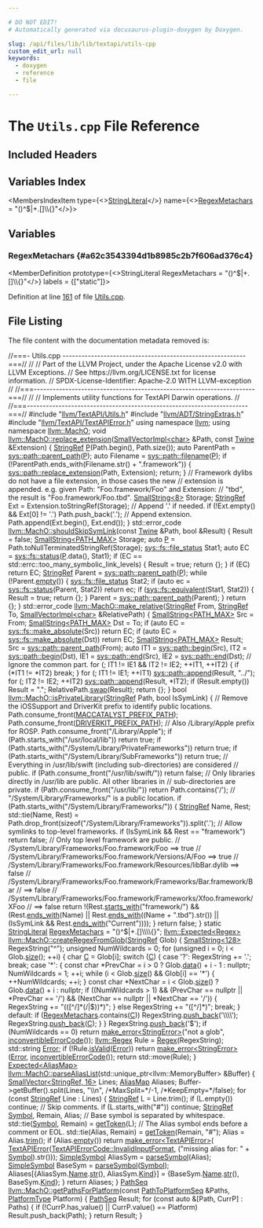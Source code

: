 ```yaml
---

# DO NOT EDIT!
# Automatically generated via docusaurus-plugin-doxygen by Doxygen.

slug: /api/files/lib/lib/textapi/utils-cpp
custom_edit_url: null
keywords:
  - doxygen
  - reference
  - file

---
```





# The `Utils.cpp` File Reference

<DoxygenPage pluginConfig={pluginConfig}>



## Included Headers

<IncludesList>
<IncludesListItem
  filePath="llvm/TextAPI/Utils.h"
  permalink="/docs/api/files/include/include/llvm/include/llvm/textapi/utils-h"
  isLocal="true" />
<IncludesListItem
  filePath="llvm/ADT/StringExtras.h"
  permalink="/docs/api/files/include/include/llvm/include/llvm/adt/stringextras-h"
  isLocal="true" />
<IncludesListItem
  filePath="llvm/TextAPI/TextAPIError.h"
  permalink="/docs/api/files/include/include/llvm/include/llvm/textapi/textapierror-h"
  isLocal="true" />
</IncludesList>

## Variables Index

<MembersIndex>

<MembersIndexItem
  type={<><a href="/docs/api/classes/llvm/stringliteral">StringLiteral</a></>}
  name={<><a href="#a62c3543394d1b8985c2b7f606ad376c4">RegexMetachars</a> = &quot;()^$|+.&#91;&#93;\\\\&#123;&#125;&quot;</>}>
</MembersIndexItem>

</MembersIndex>


<SectionDefinition>

## Variables

### RegexMetachars {#a62c3543394d1b8985c2b7f606ad376c4}

<MemberDefinition
  prototype={<>StringLiteral RegexMetachars = &quot;()^$|+.&#91;&#93;\\\\&#123;&#125;&quot;</>}
  labels = {["static"]}>

Definition at line <a href="#l00161">161</a> of file <a href="/docs/api/files/lib/lib/textapi/utils-cpp">Utils.cpp</a>.
</MemberDefinition>

</SectionDefinition>

## File Listing

The file content with the documentation metadata removed is:

<ProgramListing>

<Link id="l00001" /><CodeLine lineNumber="1"><span class="doxyHighlightComment">//===- Utils.cpp ----------------------------------------------------------===//</span></CodeLine>
<Link id="l00002" /><CodeLine lineNumber="2"><span class="doxyHighlightComment">//</span></CodeLine>
<Link id="l00003" /><CodeLine lineNumber="3"><span class="doxyHighlightComment">// Part of the LLVM Project, under the Apache License v2.0 with LLVM Exceptions.</span></CodeLine>
<Link id="l00004" /><CodeLine lineNumber="4"><span class="doxyHighlightComment">// See https://llvm.org/LICENSE.txt for license information.</span></CodeLine>
<Link id="l00005" /><CodeLine lineNumber="5"><span class="doxyHighlightComment">// SPDX-License-Identifier: Apache-2.0 WITH LLVM-exception</span></CodeLine>
<Link id="l00006" /><CodeLine lineNumber="6"><span class="doxyHighlightComment">//</span></CodeLine>
<Link id="l00007" /><CodeLine lineNumber="7"><span class="doxyHighlightComment">//===----------------------------------------------------------------------===//</span></CodeLine>
<Link id="l00008" /><CodeLine lineNumber="8"><span class="doxyHighlightComment">//</span></CodeLine>
<Link id="l00009" /><CodeLine lineNumber="9"><span class="doxyHighlightComment">// Implements utility functions for TextAPI Darwin operations.</span></CodeLine>
<Link id="l00010" /><CodeLine lineNumber="10"><span class="doxyHighlightComment">//</span></CodeLine>
<Link id="l00011" /><CodeLine lineNumber="11"><span class="doxyHighlightComment">//===----------------------------------------------------------------------===//</span></CodeLine>
<Link id="l00012" /><CodeLine lineNumber="12"></CodeLine>
<Link id="l00013" /><CodeLine lineNumber="13"><span class="doxyHighlightPreprocessor">#include &quot;<a href="/docs/api/files/include/include/llvm/include/llvm/textapi/utils-h">llvm/TextAPI/Utils.h</a>&quot;</span></CodeLine>
<Link id="l00014" /><CodeLine lineNumber="14"><span class="doxyHighlightPreprocessor">#include &quot;<a href="/docs/api/files/include/include/llvm/include/llvm/adt/stringextras-h">llvm/ADT/StringExtras.h</a>&quot;</span></CodeLine>
<Link id="l00015" /><CodeLine lineNumber="15"><span class="doxyHighlightPreprocessor">#include &quot;<a href="/docs/api/files/include/include/llvm/include/llvm/textapi/textapierror-h">llvm/TextAPI/TextAPIError.h</a>&quot;</span></CodeLine>
<Link id="l00016" /><CodeLine lineNumber="16"></CodeLine>
<Link id="l00017" /><CodeLine lineNumber="17"><span class="doxyHighlightKeyword">using namespace </span><span class="doxyHighlight"><a href="/docs/api/namespaces/llvm">llvm</a>;</span></CodeLine>
<Link id="l00018" /><CodeLine lineNumber="18"><span class="doxyHighlightKeyword">using namespace </span><span class="doxyHighlight"><a href="/docs/api/namespaces/llvm/macho">llvm::MachO</a>;</span></CodeLine>
<Link id="l00019" /><CodeLine lineNumber="19"></CodeLine>
<Link id="l00020" /><CodeLine lineNumber="20" lineLink="/docs/api/namespaces/llvm/macho/#a4d93ac5ea92a45b0db717c12e522ed68"><span class="doxyHighlightKeywordType">void</span><span class="doxyHighlight"> <a href="/docs/api/namespaces/llvm/macho/#a4d93ac5ea92a45b0db717c12e522ed68">llvm::MachO::replace&#95;extension</a>(<a href="/docs/api/classes/llvm/smallvectorimpl">SmallVectorImpl&lt;char&gt;</a> &amp;Path,</span></CodeLine>
<Link id="l00021" /><CodeLine lineNumber="21"><span class="doxyHighlight">                                    </span><span class="doxyHighlightKeyword">const</span><span class="doxyHighlight"> <a href="/docs/api/classes/llvm/twine">Twine</a> &amp;Extension) &#123;</span></CodeLine>
<Link id="l00022" /><CodeLine lineNumber="22"><span class="doxyHighlight">  <a href="/docs/api/classes/llvm/stringref">StringRef</a> <a href="/docs/api/files/lib/lib/option/option-cpp/#a04665169063c8ca1f2ea96c27fc7c2b2">P</a>(Path.begin(), Path.size());</span></CodeLine>
<Link id="l00023" /><CodeLine lineNumber="23"><span class="doxyHighlight">  </span><span class="doxyHighlightKeyword">auto</span><span class="doxyHighlight"> ParentPath = <a href="/docs/api/namespaces/llvm/sys/path/#a5326427c87607b2364a1fcdf13fa0eea">sys::path::parent&#95;path</a>(<a href="/docs/api/files/lib/lib/option/option-cpp/#a04665169063c8ca1f2ea96c27fc7c2b2">P</a>);</span></CodeLine>
<Link id="l00024" /><CodeLine lineNumber="24"><span class="doxyHighlight">  </span><span class="doxyHighlightKeyword">auto</span><span class="doxyHighlight"> Filename = <a href="/docs/api/namespaces/llvm/sys/path/#aa56d25bb5127dd7a5831c25764f76cbe">sys::path::filename</a>(<a href="/docs/api/files/lib/lib/option/option-cpp/#a04665169063c8ca1f2ea96c27fc7c2b2">P</a>);</span></CodeLine>
<Link id="l00025" /><CodeLine lineNumber="25"></CodeLine>
<Link id="l00026" /><CodeLine lineNumber="26"><span class="doxyHighlight">  </span><span class="doxyHighlightKeywordFlow">if</span><span class="doxyHighlight"> (!ParentPath.ends&#95;with(Filename.str() + </span><span class="doxyHighlightStringLiteral">&quot;.framework&quot;</span><span class="doxyHighlight">)) &#123;</span></CodeLine>
<Link id="l00027" /><CodeLine lineNumber="27"><span class="doxyHighlight">    <a href="/docs/api/namespaces/llvm/sys/path/#a1feb0e6007474c599ccfed65dad667c0">sys::path::replace&#95;extension</a>(Path, Extension);</span></CodeLine>
<Link id="l00028" /><CodeLine lineNumber="28"><span class="doxyHighlight">    </span><span class="doxyHighlightKeywordFlow">return</span><span class="doxyHighlight">;</span></CodeLine>
<Link id="l00029" /><CodeLine lineNumber="29"><span class="doxyHighlight">  &#125;</span></CodeLine>
<Link id="l00030" /><CodeLine lineNumber="30"><span class="doxyHighlight">  </span><span class="doxyHighlightComment">// Framework dylibs do not have a file extension, in those cases the new</span></CodeLine>
<Link id="l00031" /><CodeLine lineNumber="31"><span class="doxyHighlight">  </span><span class="doxyHighlightComment">// extension is appended. e.g. given Path: &quot;Foo.framework/Foo&quot; and Extension:</span></CodeLine>
<Link id="l00032" /><CodeLine lineNumber="32"><span class="doxyHighlight">  </span><span class="doxyHighlightComment">// &quot;tbd&quot;, the result is &quot;Foo.framework/Foo.tbd&quot;.</span></CodeLine>
<Link id="l00033" /><CodeLine lineNumber="33"><span class="doxyHighlight">  <a href="/docs/api/classes/llvm/smallstring">SmallString&lt;8&gt;</a> Storage;</span></CodeLine>
<Link id="l00034" /><CodeLine lineNumber="34"><span class="doxyHighlight">  <a href="/docs/api/classes/llvm/stringref">StringRef</a> Ext = Extension.toStringRef(Storage);</span></CodeLine>
<Link id="l00035" /><CodeLine lineNumber="35"></CodeLine>
<Link id="l00036" /><CodeLine lineNumber="36"><span class="doxyHighlight">  </span><span class="doxyHighlightComment">// Append &#39;.&#39; if needed.</span></CodeLine>
<Link id="l00037" /><CodeLine lineNumber="37"><span class="doxyHighlight">  </span><span class="doxyHighlightKeywordFlow">if</span><span class="doxyHighlight"> (!Ext.empty() &amp;&amp; Ext&#91;0&#93; != </span><span class="doxyHighlightCharLiteral">&#39;.&#39;</span><span class="doxyHighlight">)</span></CodeLine>
<Link id="l00038" /><CodeLine lineNumber="38"><span class="doxyHighlight">    Path.push&#95;back(</span><span class="doxyHighlightCharLiteral">&#39;.&#39;</span><span class="doxyHighlight">);</span></CodeLine>
<Link id="l00039" /><CodeLine lineNumber="39"></CodeLine>
<Link id="l00040" /><CodeLine lineNumber="40"><span class="doxyHighlight">  </span><span class="doxyHighlightComment">// Append extension.</span></CodeLine>
<Link id="l00041" /><CodeLine lineNumber="41"><span class="doxyHighlight">  Path.append(Ext.begin(), Ext.end());</span></CodeLine>
<Link id="l00042" /><CodeLine lineNumber="42"><span class="doxyHighlight">&#125;</span></CodeLine>
<Link id="l00043" /><CodeLine lineNumber="43"></CodeLine>
<Link id="l00044" /><CodeLine lineNumber="44" lineLink="/docs/api/namespaces/llvm/macho/#ace7305e89af1fe5485e070f9b0187805"><span class="doxyHighlight">std::error&#95;code <a href="/docs/api/namespaces/llvm/macho/#ace7305e89af1fe5485e070f9b0187805">llvm::MachO::shouldSkipSymLink</a>(</span><span class="doxyHighlightKeyword">const</span><span class="doxyHighlight"> <a href="/docs/api/classes/llvm/twine">Twine</a> &amp;Path,</span></CodeLine>
<Link id="l00045" /><CodeLine lineNumber="45"><span class="doxyHighlight">                                               </span><span class="doxyHighlightKeywordType">bool</span><span class="doxyHighlight"> &amp;Result) &#123;</span></CodeLine>
<Link id="l00046" /><CodeLine lineNumber="46"><span class="doxyHighlight">  Result = </span><span class="doxyHighlightKeyword">false</span><span class="doxyHighlight">;</span></CodeLine>
<Link id="l00047" /><CodeLine lineNumber="47"><span class="doxyHighlight">  <a href="/docs/api/classes/llvm/smallstring">SmallString&lt;PATH&#95;MAX&gt;</a> Storage;</span></CodeLine>
<Link id="l00048" /><CodeLine lineNumber="48"><span class="doxyHighlight">  </span><span class="doxyHighlightKeyword">auto</span><span class="doxyHighlight"> <a href="/docs/api/files/lib/lib/option/option-cpp/#a04665169063c8ca1f2ea96c27fc7c2b2">P</a> = Path.toNullTerminatedStringRef(Storage);</span></CodeLine>
<Link id="l00049" /><CodeLine lineNumber="49"><span class="doxyHighlight">  <a href="/docs/api/classes/llvm/sys/fs/file-status">sys::fs::file&#95;status</a> Stat1;</span></CodeLine>
<Link id="l00050" /><CodeLine lineNumber="50"><span class="doxyHighlight">  </span><span class="doxyHighlightKeyword">auto</span><span class="doxyHighlight"> EC = <a href="/docs/api/namespaces/llvm/sys/fs/#a5f126cc7b64d31cd709215b48656d83d">sys::fs::status</a>(<a href="/docs/api/files/lib/lib/option/option-cpp/#a04665169063c8ca1f2ea96c27fc7c2b2">P</a>.data(), Stat1);</span></CodeLine>
<Link id="l00051" /><CodeLine lineNumber="51"><span class="doxyHighlight">  </span><span class="doxyHighlightKeywordFlow">if</span><span class="doxyHighlight"> (EC == std::errc::too&#95;many&#95;symbolic&#95;link&#95;levels) &#123;</span></CodeLine>
<Link id="l00052" /><CodeLine lineNumber="52"><span class="doxyHighlight">    Result = </span><span class="doxyHighlightKeyword">true</span><span class="doxyHighlight">;</span></CodeLine>
<Link id="l00053" /><CodeLine lineNumber="53"><span class="doxyHighlight">    </span><span class="doxyHighlightKeywordFlow">return</span><span class="doxyHighlight"> &#123;&#125;;</span></CodeLine>
<Link id="l00054" /><CodeLine lineNumber="54"><span class="doxyHighlight">  &#125;</span></CodeLine>
<Link id="l00055" /><CodeLine lineNumber="55"></CodeLine>
<Link id="l00056" /><CodeLine lineNumber="56"><span class="doxyHighlight">  </span><span class="doxyHighlightKeywordFlow">if</span><span class="doxyHighlight"> (EC)</span></CodeLine>
<Link id="l00057" /><CodeLine lineNumber="57"><span class="doxyHighlight">    </span><span class="doxyHighlightKeywordFlow">return</span><span class="doxyHighlight"> EC;</span></CodeLine>
<Link id="l00058" /><CodeLine lineNumber="58"></CodeLine>
<Link id="l00059" /><CodeLine lineNumber="59"><span class="doxyHighlight">  <a href="/docs/api/classes/llvm/stringref">StringRef</a> Parent = <a href="/docs/api/namespaces/llvm/sys/path/#a5326427c87607b2364a1fcdf13fa0eea">sys::path::parent&#95;path</a>(<a href="/docs/api/files/lib/lib/option/option-cpp/#a04665169063c8ca1f2ea96c27fc7c2b2">P</a>);</span></CodeLine>
<Link id="l00060" /><CodeLine lineNumber="60"><span class="doxyHighlight">  </span><span class="doxyHighlightKeywordFlow">while</span><span class="doxyHighlight"> (!Parent.<a href="/docs/api/classes/llvm/stringref/#a2dc80c585ad5882da8cae7b5968f7e74">empty</a>()) &#123;</span></CodeLine>
<Link id="l00061" /><CodeLine lineNumber="61"><span class="doxyHighlight">    <a href="/docs/api/classes/llvm/sys/fs/file-status">sys::fs::file&#95;status</a> Stat2;</span></CodeLine>
<Link id="l00062" /><CodeLine lineNumber="62"><span class="doxyHighlight">    </span><span class="doxyHighlightKeywordFlow">if</span><span class="doxyHighlight"> (</span><span class="doxyHighlightKeyword">auto</span><span class="doxyHighlight"> ec = <a href="/docs/api/namespaces/llvm/sys/fs/#a5f126cc7b64d31cd709215b48656d83d">sys::fs::status</a>(Parent, Stat2))</span></CodeLine>
<Link id="l00063" /><CodeLine lineNumber="63"><span class="doxyHighlight">      </span><span class="doxyHighlightKeywordFlow">return</span><span class="doxyHighlight"> ec;</span></CodeLine>
<Link id="l00064" /><CodeLine lineNumber="64"></CodeLine>
<Link id="l00065" /><CodeLine lineNumber="65"><span class="doxyHighlight">    </span><span class="doxyHighlightKeywordFlow">if</span><span class="doxyHighlight"> (<a href="/docs/api/namespaces/llvm/sys/fs/#a142386357a8879fc0b5041dc2e275bf5">sys::fs::equivalent</a>(Stat1, Stat2)) &#123;</span></CodeLine>
<Link id="l00066" /><CodeLine lineNumber="66"><span class="doxyHighlight">      Result = </span><span class="doxyHighlightKeyword">true</span><span class="doxyHighlight">;</span></CodeLine>
<Link id="l00067" /><CodeLine lineNumber="67"><span class="doxyHighlight">      </span><span class="doxyHighlightKeywordFlow">return</span><span class="doxyHighlight"> &#123;&#125;;</span></CodeLine>
<Link id="l00068" /><CodeLine lineNumber="68"><span class="doxyHighlight">    &#125;</span></CodeLine>
<Link id="l00069" /><CodeLine lineNumber="69"></CodeLine>
<Link id="l00070" /><CodeLine lineNumber="70"><span class="doxyHighlight">    Parent = <a href="/docs/api/namespaces/llvm/sys/path/#a5326427c87607b2364a1fcdf13fa0eea">sys::path::parent&#95;path</a>(Parent);</span></CodeLine>
<Link id="l00071" /><CodeLine lineNumber="71"><span class="doxyHighlight">  &#125;</span></CodeLine>
<Link id="l00072" /><CodeLine lineNumber="72"><span class="doxyHighlight">  </span><span class="doxyHighlightKeywordFlow">return</span><span class="doxyHighlight"> &#123;&#125;;</span></CodeLine>
<Link id="l00073" /><CodeLine lineNumber="73"><span class="doxyHighlight">&#125;</span></CodeLine>
<Link id="l00074" /><CodeLine lineNumber="74"></CodeLine>
<Link id="l00075" /><CodeLine lineNumber="75"><span class="doxyHighlight">std::error&#95;code</span></CodeLine>
<Link id="l00076" /><CodeLine lineNumber="76" lineLink="/docs/api/namespaces/llvm/macho/#a3197ec81e63f7894669273704bd132be"><span class="doxyHighlight"><a href="/docs/api/namespaces/llvm/macho/#a3197ec81e63f7894669273704bd132be">llvm::MachO::make&#95;relative</a>(<a href="/docs/api/classes/llvm/stringref">StringRef</a> From, <a href="/docs/api/classes/llvm/stringref">StringRef</a> To,</span></CodeLine>
<Link id="l00077" /><CodeLine lineNumber="77"><span class="doxyHighlight">                           <a href="/docs/api/classes/llvm/smallvectorimpl">SmallVectorImpl&lt;char&gt;</a> &amp;RelativePath) &#123;</span></CodeLine>
<Link id="l00078" /><CodeLine lineNumber="78"><span class="doxyHighlight">  <a href="/docs/api/classes/llvm/smallstring">SmallString&lt;PATH&#95;MAX&gt;</a> Src = From;</span></CodeLine>
<Link id="l00079" /><CodeLine lineNumber="79"><span class="doxyHighlight">  <a href="/docs/api/classes/llvm/smallstring">SmallString&lt;PATH&#95;MAX&gt;</a> Dst = To;</span></CodeLine>
<Link id="l00080" /><CodeLine lineNumber="80"><span class="doxyHighlight">  </span><span class="doxyHighlightKeywordFlow">if</span><span class="doxyHighlight"> (</span><span class="doxyHighlightKeyword">auto</span><span class="doxyHighlight"> EC = <a href="/docs/api/namespaces/llvm/sys/fs/#a144ec9dcc77027317d16af9fc5fec1c8">sys::fs::make&#95;absolute</a>(Src))</span></CodeLine>
<Link id="l00081" /><CodeLine lineNumber="81"><span class="doxyHighlight">    </span><span class="doxyHighlightKeywordFlow">return</span><span class="doxyHighlight"> EC;</span></CodeLine>
<Link id="l00082" /><CodeLine lineNumber="82"></CodeLine>
<Link id="l00083" /><CodeLine lineNumber="83"><span class="doxyHighlight">  </span><span class="doxyHighlightKeywordFlow">if</span><span class="doxyHighlight"> (</span><span class="doxyHighlightKeyword">auto</span><span class="doxyHighlight"> EC = <a href="/docs/api/namespaces/llvm/sys/fs/#a144ec9dcc77027317d16af9fc5fec1c8">sys::fs::make&#95;absolute</a>(Dst))</span></CodeLine>
<Link id="l00084" /><CodeLine lineNumber="84"><span class="doxyHighlight">    </span><span class="doxyHighlightKeywordFlow">return</span><span class="doxyHighlight"> EC;</span></CodeLine>
<Link id="l00085" /><CodeLine lineNumber="85"></CodeLine>
<Link id="l00086" /><CodeLine lineNumber="86"><span class="doxyHighlight">  <a href="/docs/api/classes/llvm/smallstring">SmallString&lt;PATH&#95;MAX&gt;</a> Result;</span></CodeLine>
<Link id="l00087" /><CodeLine lineNumber="87"><span class="doxyHighlight">  Src = <a href="/docs/api/namespaces/llvm/sys/path/#a5326427c87607b2364a1fcdf13fa0eea">sys::path::parent&#95;path</a>(From);</span></CodeLine>
<Link id="l00088" /><CodeLine lineNumber="88"><span class="doxyHighlight">  </span><span class="doxyHighlightKeyword">auto</span><span class="doxyHighlight"> IT1 = <a href="/docs/api/namespaces/llvm/sys/path/#a2798f80ce7d64ebc7049d1231e675137">sys::path::begin</a>(Src), IT2 = <a href="/docs/api/namespaces/llvm/sys/path/#a2798f80ce7d64ebc7049d1231e675137">sys::path::begin</a>(Dst),</span></CodeLine>
<Link id="l00089" /><CodeLine lineNumber="89"><span class="doxyHighlight">       IE1 = <a href="/docs/api/namespaces/llvm/sys/path/#ae6199e07e1f06cdaf0ad59b959045035">sys::path::end</a>(Src), IE2 = <a href="/docs/api/namespaces/llvm/sys/path/#ae6199e07e1f06cdaf0ad59b959045035">sys::path::end</a>(Dst);</span></CodeLine>
<Link id="l00090" /><CodeLine lineNumber="90"><span class="doxyHighlight">  </span><span class="doxyHighlightComment">// Ignore the common part.</span></CodeLine>
<Link id="l00091" /><CodeLine lineNumber="91"><span class="doxyHighlight">  </span><span class="doxyHighlightKeywordFlow">for</span><span class="doxyHighlight"> (; IT1 != IE1 &amp;&amp; IT2 != IE2; ++IT1, ++IT2) &#123;</span></CodeLine>
<Link id="l00092" /><CodeLine lineNumber="92"><span class="doxyHighlight">    </span><span class="doxyHighlightKeywordFlow">if</span><span class="doxyHighlight"> (&#42;IT1 != &#42;IT2)</span></CodeLine>
<Link id="l00093" /><CodeLine lineNumber="93"><span class="doxyHighlight">      </span><span class="doxyHighlightKeywordFlow">break</span><span class="doxyHighlight">;</span></CodeLine>
<Link id="l00094" /><CodeLine lineNumber="94"><span class="doxyHighlight">  &#125;</span></CodeLine>
<Link id="l00095" /><CodeLine lineNumber="95"></CodeLine>
<Link id="l00096" /><CodeLine lineNumber="96"><span class="doxyHighlight">  </span><span class="doxyHighlightKeywordFlow">for</span><span class="doxyHighlight"> (; IT1 != IE1; ++IT1)</span></CodeLine>
<Link id="l00097" /><CodeLine lineNumber="97"><span class="doxyHighlight">    <a href="/docs/api/namespaces/llvm/sys/path/#acb80894344c78dacf8d5ff8c23be697d">sys::path::append</a>(Result, </span><span class="doxyHighlightStringLiteral">&quot;../&quot;</span><span class="doxyHighlight">);</span></CodeLine>
<Link id="l00098" /><CodeLine lineNumber="98"></CodeLine>
<Link id="l00099" /><CodeLine lineNumber="99"><span class="doxyHighlight">  </span><span class="doxyHighlightKeywordFlow">for</span><span class="doxyHighlight"> (; IT2 != IE2; ++IT2)</span></CodeLine>
<Link id="l00100" /><CodeLine lineNumber="100"><span class="doxyHighlight">    <a href="/docs/api/namespaces/llvm/sys/path/#acb80894344c78dacf8d5ff8c23be697d">sys::path::append</a>(Result, &#42;IT2);</span></CodeLine>
<Link id="l00101" /><CodeLine lineNumber="101"></CodeLine>
<Link id="l00102" /><CodeLine lineNumber="102"><span class="doxyHighlight">  </span><span class="doxyHighlightKeywordFlow">if</span><span class="doxyHighlight"> (Result.empty())</span></CodeLine>
<Link id="l00103" /><CodeLine lineNumber="103"><span class="doxyHighlight">    Result = </span><span class="doxyHighlightStringLiteral">&quot;.&quot;</span><span class="doxyHighlight">;</span></CodeLine>
<Link id="l00104" /><CodeLine lineNumber="104"></CodeLine>
<Link id="l00105" /><CodeLine lineNumber="105"><span class="doxyHighlight">  RelativePath.<a href="/docs/api/classes/llvm/smallvectorimpl/#abd962b7b01f49ce61ea41ee10c49e313">swap</a>(Result);</span></CodeLine>
<Link id="l00106" /><CodeLine lineNumber="106"></CodeLine>
<Link id="l00107" /><CodeLine lineNumber="107"><span class="doxyHighlight">  </span><span class="doxyHighlightKeywordFlow">return</span><span class="doxyHighlight"> &#123;&#125;;</span></CodeLine>
<Link id="l00108" /><CodeLine lineNumber="108"><span class="doxyHighlight">&#125;</span></CodeLine>
<Link id="l00109" /><CodeLine lineNumber="109"></CodeLine>
<Link id="l00110" /><CodeLine lineNumber="110" lineLink="/docs/api/namespaces/llvm/macho/#a628acae0faf51d588a48b94e037f40c9"><span class="doxyHighlightKeywordType">bool</span><span class="doxyHighlight"> <a href="/docs/api/namespaces/llvm/macho/#a628acae0faf51d588a48b94e037f40c9">llvm::MachO::isPrivateLibrary</a>(<a href="/docs/api/classes/llvm/stringref">StringRef</a> Path, </span><span class="doxyHighlightKeywordType">bool</span><span class="doxyHighlight"> IsSymLink) &#123;</span></CodeLine>
<Link id="l00111" /><CodeLine lineNumber="111"><span class="doxyHighlight">  </span><span class="doxyHighlightComment">// Remove the iOSSupport and DriverKit prefix to identify public locations.</span></CodeLine>
<Link id="l00112" /><CodeLine lineNumber="112"><span class="doxyHighlight">  Path.consume&#95;front(<a href="/docs/api/files/include/include/llvm/include/llvm/textapi/utils-h/#acd761b6d239e10d5644b43a0ed355945">MACCATALYST&#95;PREFIX&#95;PATH</a>);</span></CodeLine>
<Link id="l00113" /><CodeLine lineNumber="113"><span class="doxyHighlight">  Path.consume&#95;front(<a href="/docs/api/files/include/include/llvm/include/llvm/textapi/utils-h/#a3601e078947afb4fad94665e49fb8615">DRIVERKIT&#95;PREFIX&#95;PATH</a>);</span></CodeLine>
<Link id="l00114" /><CodeLine lineNumber="114"><span class="doxyHighlight">  </span><span class="doxyHighlightComment">// Also /Library/Apple prefix for ROSP.</span></CodeLine>
<Link id="l00115" /><CodeLine lineNumber="115"><span class="doxyHighlight">  Path.consume&#95;front(</span><span class="doxyHighlightStringLiteral">&quot;/Library/Apple&quot;</span><span class="doxyHighlight">);</span></CodeLine>
<Link id="l00116" /><CodeLine lineNumber="116"></CodeLine>
<Link id="l00117" /><CodeLine lineNumber="117"><span class="doxyHighlight">  </span><span class="doxyHighlightKeywordFlow">if</span><span class="doxyHighlight"> (Path.starts&#95;with(</span><span class="doxyHighlightStringLiteral">&quot;/usr/local/lib&quot;</span><span class="doxyHighlight">))</span></CodeLine>
<Link id="l00118" /><CodeLine lineNumber="118"><span class="doxyHighlight">    </span><span class="doxyHighlightKeywordFlow">return</span><span class="doxyHighlight"> </span><span class="doxyHighlightKeyword">true</span><span class="doxyHighlight">;</span></CodeLine>
<Link id="l00119" /><CodeLine lineNumber="119"></CodeLine>
<Link id="l00120" /><CodeLine lineNumber="120"><span class="doxyHighlight">  </span><span class="doxyHighlightKeywordFlow">if</span><span class="doxyHighlight"> (Path.starts&#95;with(</span><span class="doxyHighlightStringLiteral">&quot;/System/Library/PrivateFrameworks&quot;</span><span class="doxyHighlight">))</span></CodeLine>
<Link id="l00121" /><CodeLine lineNumber="121"><span class="doxyHighlight">    </span><span class="doxyHighlightKeywordFlow">return</span><span class="doxyHighlight"> </span><span class="doxyHighlightKeyword">true</span><span class="doxyHighlight">;</span></CodeLine>
<Link id="l00122" /><CodeLine lineNumber="122"></CodeLine>
<Link id="l00123" /><CodeLine lineNumber="123"><span class="doxyHighlight">  </span><span class="doxyHighlightKeywordFlow">if</span><span class="doxyHighlight"> (Path.starts&#95;with(</span><span class="doxyHighlightStringLiteral">&quot;/System/Library/SubFrameworks&quot;</span><span class="doxyHighlight">))</span></CodeLine>
<Link id="l00124" /><CodeLine lineNumber="124"><span class="doxyHighlight">    </span><span class="doxyHighlightKeywordFlow">return</span><span class="doxyHighlight"> </span><span class="doxyHighlightKeyword">true</span><span class="doxyHighlight">;</span></CodeLine>
<Link id="l00125" /><CodeLine lineNumber="125"></CodeLine>
<Link id="l00126" /><CodeLine lineNumber="126"><span class="doxyHighlight">  </span><span class="doxyHighlightComment">// Everything in /usr/lib/swift (including sub-directories) are considered</span></CodeLine>
<Link id="l00127" /><CodeLine lineNumber="127"><span class="doxyHighlight">  </span><span class="doxyHighlightComment">// public.</span></CodeLine>
<Link id="l00128" /><CodeLine lineNumber="128"><span class="doxyHighlight">  </span><span class="doxyHighlightKeywordFlow">if</span><span class="doxyHighlight"> (Path.consume&#95;front(</span><span class="doxyHighlightStringLiteral">&quot;/usr/lib/swift/&quot;</span><span class="doxyHighlight">))</span></CodeLine>
<Link id="l00129" /><CodeLine lineNumber="129"><span class="doxyHighlight">    </span><span class="doxyHighlightKeywordFlow">return</span><span class="doxyHighlight"> </span><span class="doxyHighlightKeyword">false</span><span class="doxyHighlight">;</span></CodeLine>
<Link id="l00130" /><CodeLine lineNumber="130"></CodeLine>
<Link id="l00131" /><CodeLine lineNumber="131"><span class="doxyHighlight">  </span><span class="doxyHighlightComment">// Only libraries directly in /usr/lib are public. All other libraries in</span></CodeLine>
<Link id="l00132" /><CodeLine lineNumber="132"><span class="doxyHighlight">  </span><span class="doxyHighlightComment">// sub-directories are private.</span></CodeLine>
<Link id="l00133" /><CodeLine lineNumber="133"><span class="doxyHighlight">  </span><span class="doxyHighlightKeywordFlow">if</span><span class="doxyHighlight"> (Path.consume&#95;front(</span><span class="doxyHighlightStringLiteral">&quot;/usr/lib/&quot;</span><span class="doxyHighlight">))</span></CodeLine>
<Link id="l00134" /><CodeLine lineNumber="134"><span class="doxyHighlight">    </span><span class="doxyHighlightKeywordFlow">return</span><span class="doxyHighlight"> Path.contains(</span><span class="doxyHighlightCharLiteral">&#39;/&#39;</span><span class="doxyHighlight">);</span></CodeLine>
<Link id="l00135" /><CodeLine lineNumber="135"></CodeLine>
<Link id="l00136" /><CodeLine lineNumber="136"><span class="doxyHighlight">  </span><span class="doxyHighlightComment">// &quot;/System/Library/Frameworks/&quot; is a public location.</span></CodeLine>
<Link id="l00137" /><CodeLine lineNumber="137"><span class="doxyHighlight">  </span><span class="doxyHighlightKeywordFlow">if</span><span class="doxyHighlight"> (Path.starts&#95;with(</span><span class="doxyHighlightStringLiteral">&quot;/System/Library/Frameworks/&quot;</span><span class="doxyHighlight">)) &#123;</span></CodeLine>
<Link id="l00138" /><CodeLine lineNumber="138"><span class="doxyHighlight">    <a href="/docs/api/classes/llvm/stringref">StringRef</a> Name, Rest;</span></CodeLine>
<Link id="l00139" /><CodeLine lineNumber="139"><span class="doxyHighlight">    std::tie(Name, Rest) =</span></CodeLine>
<Link id="l00140" /><CodeLine lineNumber="140"><span class="doxyHighlight">        Path.drop&#95;front(</span><span class="doxyHighlightKeyword">sizeof</span><span class="doxyHighlight">(</span><span class="doxyHighlightStringLiteral">&quot;/System/Library/Frameworks&quot;</span><span class="doxyHighlight">)).split(</span><span class="doxyHighlightCharLiteral">&#39;.&#39;</span><span class="doxyHighlight">);</span></CodeLine>
<Link id="l00141" /><CodeLine lineNumber="141"></CodeLine>
<Link id="l00142" /><CodeLine lineNumber="142"><span class="doxyHighlight">    </span><span class="doxyHighlightComment">// Allow symlinks to top-level frameworks.</span></CodeLine>
<Link id="l00143" /><CodeLine lineNumber="143"><span class="doxyHighlight">    </span><span class="doxyHighlightKeywordFlow">if</span><span class="doxyHighlight"> (IsSymLink &amp;&amp; Rest == </span><span class="doxyHighlightStringLiteral">&quot;framework&quot;</span><span class="doxyHighlight">)</span></CodeLine>
<Link id="l00144" /><CodeLine lineNumber="144"><span class="doxyHighlight">      </span><span class="doxyHighlightKeywordFlow">return</span><span class="doxyHighlight"> </span><span class="doxyHighlightKeyword">false</span><span class="doxyHighlight">;</span></CodeLine>
<Link id="l00145" /><CodeLine lineNumber="145"></CodeLine>
<Link id="l00146" /><CodeLine lineNumber="146"><span class="doxyHighlight">    </span><span class="doxyHighlightComment">// Only top level framework are public.</span></CodeLine>
<Link id="l00147" /><CodeLine lineNumber="147"><span class="doxyHighlight">    </span><span class="doxyHighlightComment">// /System/Library/Frameworks/Foo.framework/Foo ==&gt; true</span></CodeLine>
<Link id="l00148" /><CodeLine lineNumber="148"><span class="doxyHighlight">    </span><span class="doxyHighlightComment">// /System/Library/Frameworks/Foo.framework/Versions/A/Foo ==&gt; true</span></CodeLine>
<Link id="l00149" /><CodeLine lineNumber="149"><span class="doxyHighlight">    </span><span class="doxyHighlightComment">// /System/Library/Frameworks/Foo.framework/Resources/libBar.dylib ==&gt; false</span></CodeLine>
<Link id="l00150" /><CodeLine lineNumber="150"><span class="doxyHighlight">    </span><span class="doxyHighlightComment">// /System/Library/Frameworks/Foo.framework/Frameworks/Bar.framework/Bar</span></CodeLine>
<Link id="l00151" /><CodeLine lineNumber="151"><span class="doxyHighlight">    </span><span class="doxyHighlightComment">// ==&gt; false</span></CodeLine>
<Link id="l00152" /><CodeLine lineNumber="152"><span class="doxyHighlight">    </span><span class="doxyHighlightComment">// /System/Library/Frameworks/Foo.framework/Frameworks/Xfoo.framework/XFoo</span></CodeLine>
<Link id="l00153" /><CodeLine lineNumber="153"><span class="doxyHighlight">    </span><span class="doxyHighlightComment">// ==&gt; false</span></CodeLine>
<Link id="l00154" /><CodeLine lineNumber="154"><span class="doxyHighlight">    </span><span class="doxyHighlightKeywordFlow">return</span><span class="doxyHighlight"> !(Rest.<a href="/docs/api/classes/llvm/stringref/#a2cd8968ff703aaeb395dcd63f6805ff1">starts&#95;with</a>(</span><span class="doxyHighlightStringLiteral">&quot;framework/&quot;</span><span class="doxyHighlight">) &amp;&amp;</span></CodeLine>
<Link id="l00155" /><CodeLine lineNumber="155"><span class="doxyHighlight">             (Rest.<a href="/docs/api/classes/llvm/stringref/#aca439bf65258d9d8d057812938b617c5">ends&#95;with</a>(Name) || Rest.<a href="/docs/api/classes/llvm/stringref/#aca439bf65258d9d8d057812938b617c5">ends&#95;with</a>((Name + </span><span class="doxyHighlightStringLiteral">&quot;.tbd&quot;</span><span class="doxyHighlight">).str()) ||</span></CodeLine>
<Link id="l00156" /><CodeLine lineNumber="156"><span class="doxyHighlight">              (IsSymLink &amp;&amp; Rest.<a href="/docs/api/classes/llvm/stringref/#aca439bf65258d9d8d057812938b617c5">ends&#95;with</a>(</span><span class="doxyHighlightStringLiteral">&quot;Current&quot;</span><span class="doxyHighlight">))));</span></CodeLine>
<Link id="l00157" /><CodeLine lineNumber="157"><span class="doxyHighlight">  &#125;</span></CodeLine>
<Link id="l00158" /><CodeLine lineNumber="158"><span class="doxyHighlight">  </span><span class="doxyHighlightKeywordFlow">return</span><span class="doxyHighlight"> </span><span class="doxyHighlightKeyword">false</span><span class="doxyHighlight">;</span></CodeLine>
<Link id="l00159" /><CodeLine lineNumber="159"><span class="doxyHighlight">&#125;</span></CodeLine>
<Link id="l00160" /><CodeLine lineNumber="160"></CodeLine>
<Link id="l00161" /><CodeLine lineNumber="161" lineLink="#a62c3543394d1b8985c2b7f606ad376c4"><span class="doxyHighlightKeyword">static</span><span class="doxyHighlight"> <a href="/docs/api/classes/llvm/stringliteral">StringLiteral</a> <a href="/docs/api/files/lib/lib/support/regex-cpp/#a5dfb80ef07f86b668f26998d4d444097">RegexMetachars</a> = </span><span class="doxyHighlightStringLiteral">&quot;()^$|+.&#91;&#93;\\\\&#123;&#125;&quot;</span><span class="doxyHighlight">;</span></CodeLine>
<Link id="l00162" /><CodeLine lineNumber="162"></CodeLine>
<Link id="l00163" /><CodeLine lineNumber="163" lineLink="/docs/api/namespaces/llvm/macho/#a9ec3732ab208437ca6ee8e13438bd0e8"><span class="doxyHighlight"><a href="/docs/api/classes/llvm/expected">llvm::Expected&lt;Regex&gt;</a> <a href="/docs/api/namespaces/llvm/macho/#a9ec3732ab208437ca6ee8e13438bd0e8">llvm::MachO::createRegexFromGlob</a>(<a href="/docs/api/classes/llvm/stringref">StringRef</a> Glob) &#123;</span></CodeLine>
<Link id="l00164" /><CodeLine lineNumber="164"><span class="doxyHighlight">  <a href="/docs/api/classes/llvm/smallstring">SmallString&lt;128&gt;</a> RegexString(</span><span class="doxyHighlightStringLiteral">&quot;^&quot;</span><span class="doxyHighlight">);</span></CodeLine>
<Link id="l00165" /><CodeLine lineNumber="165"><span class="doxyHighlight">  </span><span class="doxyHighlightKeywordType">unsigned</span><span class="doxyHighlight"> NumWildcards = 0;</span></CodeLine>
<Link id="l00166" /><CodeLine lineNumber="166"><span class="doxyHighlight">  </span><span class="doxyHighlightKeywordFlow">for</span><span class="doxyHighlight"> (</span><span class="doxyHighlightKeywordType">unsigned</span><span class="doxyHighlight"> i = 0; i &lt; Glob.<a href="/docs/api/classes/llvm/stringref/#a5db9240c74644c67759dd0f901fc3c7d">size</a>(); ++i) &#123;</span></CodeLine>
<Link id="l00167" /><CodeLine lineNumber="167"><span class="doxyHighlight">    </span><span class="doxyHighlightKeywordType">char</span><span class="doxyHighlight"> <a href="/docs/api/namespaces/llvm/callingconv/#ac6aa1387c4375260e2468eb5a77fdb4cafd841a49aec1539bc88abc8ff9e170fb">C</a> = Glob&#91;i&#93;;</span></CodeLine>
<Link id="l00168" /><CodeLine lineNumber="168"><span class="doxyHighlight">    </span><span class="doxyHighlightKeywordFlow">switch</span><span class="doxyHighlight"> (<a href="/docs/api/namespaces/llvm/callingconv/#ac6aa1387c4375260e2468eb5a77fdb4cafd841a49aec1539bc88abc8ff9e170fb">C</a>) &#123;</span></CodeLine>
<Link id="l00169" /><CodeLine lineNumber="169"><span class="doxyHighlight">    </span><span class="doxyHighlightKeywordFlow">case</span><span class="doxyHighlight"> </span><span class="doxyHighlightCharLiteral">&#39;?&#39;</span><span class="doxyHighlight">:</span></CodeLine>
<Link id="l00170" /><CodeLine lineNumber="170"><span class="doxyHighlight">      RegexString += </span><span class="doxyHighlightCharLiteral">&#39;.&#39;</span><span class="doxyHighlight">;</span></CodeLine>
<Link id="l00171" /><CodeLine lineNumber="171"><span class="doxyHighlight">      </span><span class="doxyHighlightKeywordFlow">break</span><span class="doxyHighlight">;</span></CodeLine>
<Link id="l00172" /><CodeLine lineNumber="172"><span class="doxyHighlight">    </span><span class="doxyHighlightKeywordFlow">case</span><span class="doxyHighlight"> </span><span class="doxyHighlightCharLiteral">&#39;&#42;&#39;</span><span class="doxyHighlight">: &#123;</span></CodeLine>
<Link id="l00173" /><CodeLine lineNumber="173"><span class="doxyHighlight">      </span><span class="doxyHighlightKeyword">const</span><span class="doxyHighlight"> </span><span class="doxyHighlightKeywordType">char</span><span class="doxyHighlight"> &#42;PrevChar = i &gt; 0 ? Glob.<a href="/docs/api/classes/llvm/stringref/#a7b0fa1a82461032cdf16b7f6c59f0a6a">data</a>() + i - 1 : </span><span class="doxyHighlightKeyword">nullptr</span><span class="doxyHighlight">;</span></CodeLine>
<Link id="l00174" /><CodeLine lineNumber="174"><span class="doxyHighlight">      NumWildcards = 1;</span></CodeLine>
<Link id="l00175" /><CodeLine lineNumber="175"><span class="doxyHighlight">      ++i;</span></CodeLine>
<Link id="l00176" /><CodeLine lineNumber="176"><span class="doxyHighlight">      </span><span class="doxyHighlightKeywordFlow">while</span><span class="doxyHighlight"> (i &lt; Glob.<a href="/docs/api/classes/llvm/stringref/#a5db9240c74644c67759dd0f901fc3c7d">size</a>() &amp;&amp; Glob&#91;i&#93; == </span><span class="doxyHighlightCharLiteral">&#39;&#42;&#39;</span><span class="doxyHighlight">) &#123;</span></CodeLine>
<Link id="l00177" /><CodeLine lineNumber="177"><span class="doxyHighlight">        ++NumWildcards;</span></CodeLine>
<Link id="l00178" /><CodeLine lineNumber="178"><span class="doxyHighlight">        ++i;</span></CodeLine>
<Link id="l00179" /><CodeLine lineNumber="179"><span class="doxyHighlight">      &#125;</span></CodeLine>
<Link id="l00180" /><CodeLine lineNumber="180"><span class="doxyHighlight">      </span><span class="doxyHighlightKeyword">const</span><span class="doxyHighlight"> </span><span class="doxyHighlightKeywordType">char</span><span class="doxyHighlight"> &#42;NextChar = i &lt; Glob.<a href="/docs/api/classes/llvm/stringref/#a5db9240c74644c67759dd0f901fc3c7d">size</a>() ? Glob.<a href="/docs/api/classes/llvm/stringref/#a7b0fa1a82461032cdf16b7f6c59f0a6a">data</a>() + i : </span><span class="doxyHighlightKeyword">nullptr</span><span class="doxyHighlight">;</span></CodeLine>
<Link id="l00181" /><CodeLine lineNumber="181"></CodeLine>
<Link id="l00182" /><CodeLine lineNumber="182"><span class="doxyHighlight">      </span><span class="doxyHighlightKeywordFlow">if</span><span class="doxyHighlight"> ((NumWildcards &gt; 1) &amp;&amp; (PrevChar == </span><span class="doxyHighlightKeyword">nullptr</span><span class="doxyHighlight"> || &#42;PrevChar == </span><span class="doxyHighlightCharLiteral">&#39;/&#39;</span><span class="doxyHighlight">) &amp;&amp;</span></CodeLine>
<Link id="l00183" /><CodeLine lineNumber="183"><span class="doxyHighlight">          (NextChar == </span><span class="doxyHighlightKeyword">nullptr</span><span class="doxyHighlight"> || &#42;NextChar == </span><span class="doxyHighlightCharLiteral">&#39;/&#39;</span><span class="doxyHighlight">)) &#123;</span></CodeLine>
<Link id="l00184" /><CodeLine lineNumber="184"><span class="doxyHighlight">        RegexString += </span><span class="doxyHighlightStringLiteral">&quot;((&#91;^/&#93;&#42;(/|$))&#42;)&quot;</span><span class="doxyHighlight">;</span></CodeLine>
<Link id="l00185" /><CodeLine lineNumber="185"><span class="doxyHighlight">      &#125; </span><span class="doxyHighlightKeywordFlow">else</span></CodeLine>
<Link id="l00186" /><CodeLine lineNumber="186"><span class="doxyHighlight">        RegexString += </span><span class="doxyHighlightStringLiteral">&quot;(&#91;^/&#93;&#42;)&quot;</span><span class="doxyHighlight">;</span></CodeLine>
<Link id="l00187" /><CodeLine lineNumber="187"><span class="doxyHighlight">      </span><span class="doxyHighlightKeywordFlow">break</span><span class="doxyHighlight">;</span></CodeLine>
<Link id="l00188" /><CodeLine lineNumber="188"><span class="doxyHighlight">    &#125;</span></CodeLine>
<Link id="l00189" /><CodeLine lineNumber="189"><span class="doxyHighlight">    </span><span class="doxyHighlightKeywordFlow">default</span><span class="doxyHighlight">:</span></CodeLine>
<Link id="l00190" /><CodeLine lineNumber="190"><span class="doxyHighlight">      </span><span class="doxyHighlightKeywordFlow">if</span><span class="doxyHighlight"> (<a href="/docs/api/files/lib/lib/support/regex-cpp/#a5dfb80ef07f86b668f26998d4d444097">RegexMetachars</a>.contains(<a href="/docs/api/namespaces/llvm/callingconv/#ac6aa1387c4375260e2468eb5a77fdb4cafd841a49aec1539bc88abc8ff9e170fb">C</a>))</span></CodeLine>
<Link id="l00191" /><CodeLine lineNumber="191"><span class="doxyHighlight">        RegexString.<a href="/docs/api/classes/llvm/smallvectortemplatebase/#af42bfbc067df27c19ee2fc859df58799">push&#95;back</a>(</span><span class="doxyHighlightCharLiteral">&#39;\\\\&#39;</span><span class="doxyHighlight">);</span></CodeLine>
<Link id="l00192" /><CodeLine lineNumber="192"><span class="doxyHighlight">      RegexString.<a href="/docs/api/classes/llvm/smallvectortemplatebase/#af42bfbc067df27c19ee2fc859df58799">push&#95;back</a>(<a href="/docs/api/namespaces/llvm/callingconv/#ac6aa1387c4375260e2468eb5a77fdb4cafd841a49aec1539bc88abc8ff9e170fb">C</a>);</span></CodeLine>
<Link id="l00193" /><CodeLine lineNumber="193"><span class="doxyHighlight">    &#125;</span></CodeLine>
<Link id="l00194" /><CodeLine lineNumber="194"><span class="doxyHighlight">  &#125;</span></CodeLine>
<Link id="l00195" /><CodeLine lineNumber="195"><span class="doxyHighlight">  RegexString.<a href="/docs/api/classes/llvm/smallvectortemplatebase/#af42bfbc067df27c19ee2fc859df58799">push&#95;back</a>(</span><span class="doxyHighlightCharLiteral">&#39;$&#39;</span><span class="doxyHighlight">);</span></CodeLine>
<Link id="l00196" /><CodeLine lineNumber="196"><span class="doxyHighlight">  </span><span class="doxyHighlightKeywordFlow">if</span><span class="doxyHighlight"> (NumWildcards == 0)</span></CodeLine>
<Link id="l00197" /><CodeLine lineNumber="197"><span class="doxyHighlight">    </span><span class="doxyHighlightKeywordFlow">return</span><span class="doxyHighlight"> <a href="/docs/api/namespaces/llvm/#a9999bd897fc8a1648bd69b36fee2d357">make&#95;error&lt;StringError&gt;</a>(</span><span class="doxyHighlightStringLiteral">&quot;not a glob&quot;</span><span class="doxyHighlight">, <a href="/docs/api/namespaces/llvm/#a2b43c21951d0948b34bcf7019949032d">inconvertibleErrorCode</a>());</span></CodeLine>
<Link id="l00198" /><CodeLine lineNumber="198"></CodeLine>
<Link id="l00199" /><CodeLine lineNumber="199"><span class="doxyHighlight">  <a href="/docs/api/classes/llvm/regex">llvm::Regex</a> Rule = <a href="/docs/api/classes/llvm/regex">Regex</a>(RegexString);</span></CodeLine>
<Link id="l00200" /><CodeLine lineNumber="200"><span class="doxyHighlight">  std::string <a href="/docs/api/classes/llvm/error">Error</a>;</span></CodeLine>
<Link id="l00201" /><CodeLine lineNumber="201"><span class="doxyHighlight">  </span><span class="doxyHighlightKeywordFlow">if</span><span class="doxyHighlight"> (!Rule.<a href="/docs/api/classes/llvm/regex/#ab0ec0a13edce115b90710387e246519f">isValid</a>(<a href="/docs/api/classes/llvm/error">Error</a>))</span></CodeLine>
<Link id="l00202" /><CodeLine lineNumber="202"><span class="doxyHighlight">    </span><span class="doxyHighlightKeywordFlow">return</span><span class="doxyHighlight"> <a href="/docs/api/namespaces/llvm/#a9999bd897fc8a1648bd69b36fee2d357">make&#95;error&lt;StringError&gt;</a>(<a href="/docs/api/classes/llvm/error">Error</a>, <a href="/docs/api/namespaces/llvm/#a2b43c21951d0948b34bcf7019949032d">inconvertibleErrorCode</a>());</span></CodeLine>
<Link id="l00203" /><CodeLine lineNumber="203"></CodeLine>
<Link id="l00204" /><CodeLine lineNumber="204"><span class="doxyHighlight">  </span><span class="doxyHighlightKeywordFlow">return</span><span class="doxyHighlight"> std::move(Rule);</span></CodeLine>
<Link id="l00205" /><CodeLine lineNumber="205"><span class="doxyHighlight">&#125;</span></CodeLine>
<Link id="l00206" /><CodeLine lineNumber="206"></CodeLine>
<Link id="l00207" /><CodeLine lineNumber="207"><span class="doxyHighlight"><a href="/docs/api/classes/llvm/expected">Expected&lt;AliasMap&gt;</a></span></CodeLine>
<Link id="l00208" /><CodeLine lineNumber="208" lineLink="/docs/api/namespaces/llvm/macho/#acefd73b7cd23506659faf02fd0957914"><span class="doxyHighlight"><a href="/docs/api/namespaces/llvm/macho/#acefd73b7cd23506659faf02fd0957914">llvm::MachO::parseAliasList</a>(std::unique&#95;ptr&lt;llvm::MemoryBuffer&gt; &amp;Buffer) &#123;</span></CodeLine>
<Link id="l00209" /><CodeLine lineNumber="209"><span class="doxyHighlight">  <a href="/docs/api/classes/llvm/smallvector">SmallVector&lt;StringRef, 16&gt;</a> Lines;</span></CodeLine>
<Link id="l00210" /><CodeLine lineNumber="210"><span class="doxyHighlight">  <a href="/docs/api/namespaces/llvm/macho/#ad917780470b050815f888748597a279c">AliasMap</a> Aliases;</span></CodeLine>
<Link id="l00211" /><CodeLine lineNumber="211"><span class="doxyHighlight">  Buffer-&gt;getBuffer().split(Lines, </span><span class="doxyHighlightStringLiteral">&quot;\\n&quot;</span><span class="doxyHighlight">, </span><span class="doxyHighlightComment">/&#42;MaxSplit=&#42;/</span><span class="doxyHighlight">-1,</span></CodeLine>
<Link id="l00212" /><CodeLine lineNumber="212"><span class="doxyHighlight">                            </span><span class="doxyHighlightComment">/&#42;KeepEmpty=&#42;/</span><span class="doxyHighlightKeyword">false</span><span class="doxyHighlight">);</span></CodeLine>
<Link id="l00213" /><CodeLine lineNumber="213"><span class="doxyHighlight">  </span><span class="doxyHighlightKeywordFlow">for</span><span class="doxyHighlight"> (</span><span class="doxyHighlightKeyword">const</span><span class="doxyHighlight"> <a href="/docs/api/classes/llvm/stringref">StringRef</a> Line : Lines) &#123;</span></CodeLine>
<Link id="l00214" /><CodeLine lineNumber="214"><span class="doxyHighlight">    <a href="/docs/api/classes/llvm/stringref">StringRef</a> L = Line.trim();</span></CodeLine>
<Link id="l00215" /><CodeLine lineNumber="215"><span class="doxyHighlight">    </span><span class="doxyHighlightKeywordFlow">if</span><span class="doxyHighlight"> (L.empty())</span></CodeLine>
<Link id="l00216" /><CodeLine lineNumber="216"><span class="doxyHighlight">      </span><span class="doxyHighlightKeywordFlow">continue</span><span class="doxyHighlight">;</span></CodeLine>
<Link id="l00217" /><CodeLine lineNumber="217"><span class="doxyHighlight">    </span><span class="doxyHighlightComment">// Skip comments.</span></CodeLine>
<Link id="l00218" /><CodeLine lineNumber="218"><span class="doxyHighlight">    </span><span class="doxyHighlightKeywordFlow">if</span><span class="doxyHighlight"> (L.starts&#95;with(</span><span class="doxyHighlightStringLiteral">&quot;#&quot;</span><span class="doxyHighlight">))</span></CodeLine>
<Link id="l00219" /><CodeLine lineNumber="219"><span class="doxyHighlight">      </span><span class="doxyHighlightKeywordFlow">continue</span><span class="doxyHighlight">;</span></CodeLine>
<Link id="l00220" /><CodeLine lineNumber="220"><span class="doxyHighlight">    <a href="/docs/api/classes/llvm/stringref">StringRef</a> <a href="/docs/api/classes/llvm/macho/symbol">Symbol</a>, Remain, Alias;</span></CodeLine>
<Link id="l00221" /><CodeLine lineNumber="221"><span class="doxyHighlight">    </span><span class="doxyHighlightComment">// Base symbol is separated by whitespace.</span></CodeLine>
<Link id="l00222" /><CodeLine lineNumber="222"><span class="doxyHighlight">    std::tie(<a href="/docs/api/classes/llvm/macho/symbol">Symbol</a>, Remain) = <a href="/docs/api/namespaces/llvm/#a20237283e8b9e354abec8dc5ab16bd16">getToken</a>(L);</span></CodeLine>
<Link id="l00223" /><CodeLine lineNumber="223"><span class="doxyHighlight">    </span><span class="doxyHighlightComment">// The Alias symbol ends before a comment or EOL.</span></CodeLine>
<Link id="l00224" /><CodeLine lineNumber="224"><span class="doxyHighlight">    std::tie(Alias, Remain) = <a href="/docs/api/namespaces/llvm/#a20237283e8b9e354abec8dc5ab16bd16">getToken</a>(Remain, </span><span class="doxyHighlightStringLiteral">&quot;#&quot;</span><span class="doxyHighlight">);</span></CodeLine>
<Link id="l00225" /><CodeLine lineNumber="225"><span class="doxyHighlight">    Alias = Alias.<a href="/docs/api/classes/llvm/stringref/#ab9990397f97b40d5d8564e000d00174a">trim</a>();</span></CodeLine>
<Link id="l00226" /><CodeLine lineNumber="226"><span class="doxyHighlight">    </span><span class="doxyHighlightKeywordFlow">if</span><span class="doxyHighlight"> (Alias.<a href="/docs/api/classes/llvm/stringref/#a2dc80c585ad5882da8cae7b5968f7e74">empty</a>())</span></CodeLine>
<Link id="l00227" /><CodeLine lineNumber="227"><span class="doxyHighlight">      </span><span class="doxyHighlightKeywordFlow">return</span><span class="doxyHighlight"> <a href="/docs/api/namespaces/llvm/#a9999bd897fc8a1648bd69b36fee2d357">make&#95;error&lt;TextAPIError&gt;</a>(</span></CodeLine>
<Link id="l00228" /><CodeLine lineNumber="228"><span class="doxyHighlight">          <a href="/docs/api/classes/llvm/macho/textapierror">TextAPIError</a>(<a href="/docs/api/namespaces/llvm/macho/#a915d40ccd86e41a5ffd31c941a9f566bafbd5beaa8bad8c7dda3244817df9edcb">TextAPIErrorCode::InvalidInputFormat</a>,</span></CodeLine>
<Link id="l00229" /><CodeLine lineNumber="229"><span class="doxyHighlight">                       (</span><span class="doxyHighlightStringLiteral">&quot;missing alias for: &quot;</span><span class="doxyHighlight"> + <a href="/docs/api/classes/llvm/macho/symbol">Symbol</a>).str()));</span></CodeLine>
<Link id="l00230" /><CodeLine lineNumber="230"><span class="doxyHighlight">    <a href="/docs/api/structs/llvm/macho/simplesymbol">SimpleSymbol</a> AliasSym = <a href="/docs/api/namespaces/llvm/macho/#ab0d2fab5845ea5a11a1a57775090aec7">parseSymbol</a>(Alias);</span></CodeLine>
<Link id="l00231" /><CodeLine lineNumber="231"><span class="doxyHighlight">    <a href="/docs/api/structs/llvm/macho/simplesymbol">SimpleSymbol</a> BaseSym = <a href="/docs/api/namespaces/llvm/macho/#ab0d2fab5845ea5a11a1a57775090aec7">parseSymbol</a>(<a href="/docs/api/classes/llvm/macho/symbol">Symbol</a>);</span></CodeLine>
<Link id="l00232" /><CodeLine lineNumber="232"><span class="doxyHighlight">    Aliases&#91;&#123;AliasSym.<a href="/docs/api/structs/llvm/macho/simplesymbol/#afeaaf188c99f1694a5d3dc52e24ed9f5">Name</a>.<a href="/docs/api/classes/llvm/stringref/#a223dd14e7d12bc5cea01889b972a98b2">str</a>(), AliasSym.<a href="/docs/api/structs/llvm/macho/simplesymbol/#a3dd829901f2daa2cfc6aabca85a0f0ad">Kind</a>&#125;&#93; = &#123;BaseSym.<a href="/docs/api/structs/llvm/macho/simplesymbol/#afeaaf188c99f1694a5d3dc52e24ed9f5">Name</a>.<a href="/docs/api/classes/llvm/stringref/#a223dd14e7d12bc5cea01889b972a98b2">str</a>(),</span></CodeLine>
<Link id="l00233" /><CodeLine lineNumber="233"><span class="doxyHighlight">                                                     BaseSym.<a href="/docs/api/structs/llvm/macho/simplesymbol/#a3dd829901f2daa2cfc6aabca85a0f0ad">Kind</a>&#125;;</span></CodeLine>
<Link id="l00234" /><CodeLine lineNumber="234"><span class="doxyHighlight">  &#125;</span></CodeLine>
<Link id="l00235" /><CodeLine lineNumber="235"></CodeLine>
<Link id="l00236" /><CodeLine lineNumber="236"><span class="doxyHighlight">  </span><span class="doxyHighlightKeywordFlow">return</span><span class="doxyHighlight"> Aliases;</span></CodeLine>
<Link id="l00237" /><CodeLine lineNumber="237"><span class="doxyHighlight">&#125;</span></CodeLine>
<Link id="l00238" /><CodeLine lineNumber="238"></CodeLine>
<Link id="l00239" /><CodeLine lineNumber="239" lineLink="/docs/api/namespaces/llvm/macho/#acd48028c01afa2048b70a10489e2fbe5"><span class="doxyHighlight"><a href="/docs/api/namespaces/llvm/macho/#ad559bdf916fd5b34e4514b721f0e1841">PathSeq</a> <a href="/docs/api/namespaces/llvm/macho/#acd48028c01afa2048b70a10489e2fbe5">llvm::MachO::getPathsForPlatform</a>(</span><span class="doxyHighlightKeyword">const</span><span class="doxyHighlight"> <a href="/docs/api/namespaces/llvm/macho/#a3ee815f63da444aaaef9ae0bed00dcc7">PathToPlatformSeq</a> &amp;Paths,</span></CodeLine>
<Link id="l00240" /><CodeLine lineNumber="240"><span class="doxyHighlight">                                         <a href="/docs/api/namespaces/llvm/macho/#a3cdacd46a54ada4abe329c88c7a92504">PlatformType</a> Platform) &#123;</span></CodeLine>
<Link id="l00241" /><CodeLine lineNumber="241"><span class="doxyHighlight">  <a href="/docs/api/namespaces/llvm/macho/#ad559bdf916fd5b34e4514b721f0e1841">PathSeq</a> Result;</span></CodeLine>
<Link id="l00242" /><CodeLine lineNumber="242"><span class="doxyHighlight">  </span><span class="doxyHighlightKeywordFlow">for</span><span class="doxyHighlight"> (</span><span class="doxyHighlightKeyword">const</span><span class="doxyHighlight"> </span><span class="doxyHighlightKeyword">auto</span><span class="doxyHighlight"> &amp;&#91;Path, CurrP&#93; : Paths) &#123;</span></CodeLine>
<Link id="l00243" /><CodeLine lineNumber="243"><span class="doxyHighlight">    </span><span class="doxyHighlightKeywordFlow">if</span><span class="doxyHighlight"> (!CurrP.has&#95;value() || CurrP.value() == Platform)</span></CodeLine>
<Link id="l00244" /><CodeLine lineNumber="244"><span class="doxyHighlight">      Result.push&#95;back(Path);</span></CodeLine>
<Link id="l00245" /><CodeLine lineNumber="245"><span class="doxyHighlight">  &#125;</span></CodeLine>
<Link id="l00246" /><CodeLine lineNumber="246"><span class="doxyHighlight">  </span><span class="doxyHighlightKeywordFlow">return</span><span class="doxyHighlight"> Result;</span></CodeLine>
<Link id="l00247" /><CodeLine lineNumber="247"><span class="doxyHighlight">&#125;</span></CodeLine>

</ProgramListing>


</DoxygenPage>
